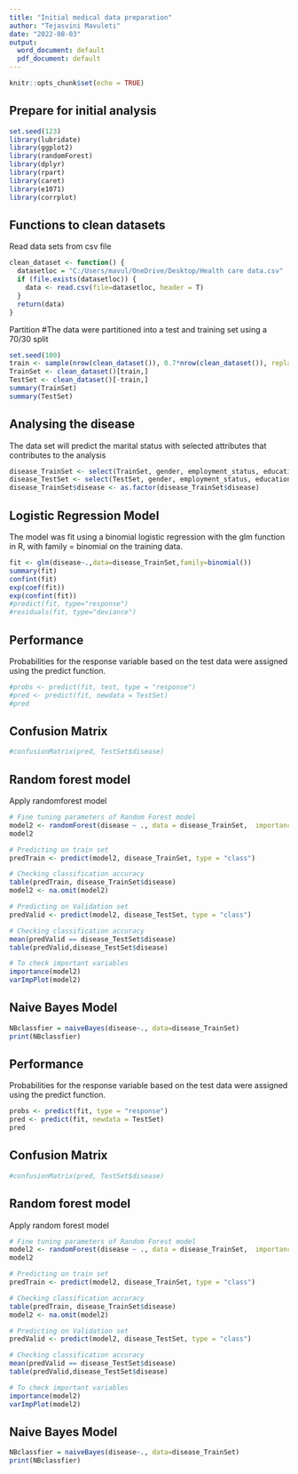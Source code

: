 ---
title: "Initial medical data preparation"
author: "Tejasvini Mavuleti"
date: "2022-08-03"
output:
  word_document: default
  pdf_document: default
---

```{r setup, include=FALSE}
knitr::opts_chunk$set(echo = TRUE)
```

## Prepare for initial analysis

```{r }
set.seed(123)
library(lubridate)
library(ggplot2)
library(randomForest)
library(dplyr)
library(rpart)
library(caret)
library(e1071)
library(corrplot)
```

## Functions to clean datasets

Read data sets from csv file
```{r }
clean_dataset <- function() {
  datasetloc = "C:/Users/mavul/OneDrive/Desktop/Health care data.csv"
  if (file.exists(datasetloc)) {
    data <- read.csv(file=datasetloc, header = T)
  }
  return(data)
}
```

Partition
#The data were partitioned into a test and training set using a 70/30 split
```{r }
set.seed(100)
train <- sample(nrow(clean_dataset()), 0.7*nrow(clean_dataset()), replace = FALSE)
TrainSet <- clean_dataset()[train,]
TestSet <- clean_dataset()[-train,]
summary(TrainSet)
summary(TestSet)
```

## Analysing the disease

The data set will predict the marital status with selected attributes that contributes to the analysis 
```{r}
disease_TrainSet <- select(TrainSet, gender, employment_status, education, marital_status, ancestry, disease)
disease_TestSet <- select(TestSet, gender, employment_status, education, marital_status, ancestry, disease)
disease_TrainSet$disease <- as.factor(disease_TrainSet$disease)
```


## Logistic Regression Model

The model was fit using a binomial logistic regression with the glm function in R, with family = binomial on the training data.
```{r}
fit <- glm(disease~.,data=disease_TrainSet,family=binomial())
summary(fit) 
confint(fit) 
exp(coef(fit)) 
exp(confint(fit)) 
#predict(fit, type="response") 
#residuals(fit, type="deviance") 
```


## Performance

Probabilities for the response variable based on the test data were assigned using the predict function.
```{r}
#probs <- predict(fit, test, type = "response")
#pred <- predict(fit, newdata = TestSet)
#pred
```

## Confusion Matrix
```{r}
#confusionMatrix(pred, TestSet$disease)
```


## Random forest model

Apply randomforest model
```{r}
# Fine tuning parameters of Random Forest model
model2 <- randomForest(disease ~ ., data = disease_TrainSet,  importance = TRUE)
model2

# Predicting on train set
predTrain <- predict(model2, disease_TrainSet, type = "class")

# Checking classification accuracy
table(predTrain, disease_TrainSet$disease) 
model2 <- na.omit(model2) 

# Predicting on Validation set
predValid <- predict(model2, disease_TestSet, type = "class")

# Checking classification accuracy
mean(predValid == disease_TestSet$disease)                    
table(predValid,disease_TestSet$disease)

# To check important variables
importance(model2)        
varImpPlot(model2) 
```

## Naive Bayes Model

```{r}
NBclassfier = naiveBayes(disease~., data=disease_TrainSet)
print(NBclassfier)
```

## Performance

Probabilities for the response variable based on the test data were assigned using the predict function.
```{r}
probs <- predict(fit, type = "response")
pred <- predict(fit, newdata = TestSet)
pred
```

## Confusion Matrix
```{r}
#confusionMatrix(pred, TestSet$disease)
```


## Random forest model

Apply random forest model
```{r}
# Fine tuning parameters of Random Forest model
model2 <- randomForest(disease ~ ., data = disease_TrainSet,  importance = TRUE)
model2

# Predicting on train set
predTrain <- predict(model2, disease_TrainSet, type = "class")

# Checking classification accuracy
table(predTrain, disease_TrainSet$disease) 
model2 <- na.omit(model2)

# Predicting on Validation set
predValid <- predict(model2, disease_TestSet, type = "class")

# Checking classification accuracy
mean(predValid == disease_TestSet$disease) 
table(predValid,disease_TestSet$disease)

# To check important variables
importance(model2)        
varImpPlot(model2) 
```

## Naive Bayes Model

```{r}
NBclassfier = naiveBayes(disease~., data=disease_TrainSet)
print(NBclassfier)
```